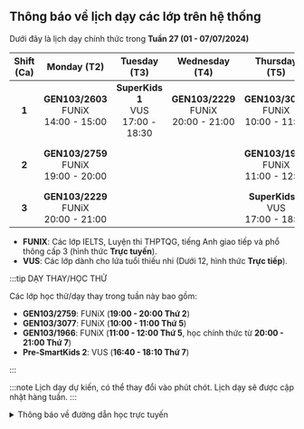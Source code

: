 ## Thông báo về lịch dạy các lớp trên hệ thống

Dưới đây là lịch dạy chính thức trong **Tuần 27 (01 - 07/07/2024)**

| **Shift (Ca)** |               **Monday (T2)**                |             **Tuesday (T3)**               |             **Wednesday (T4)**               |              **Thursday (T5)**               |               **Friday (T6)**                |              **Saturday (T7)**                   |               **Sunday (CN)**                |
|:--------------:|:--------------------------------------------:|:------------------------------------------:|:--------------------------------------------:|:--------------------------------------------:|:--------------------------------------------:|:------------------------------------------------:|:--------------------------------------------:|
|      **1**     | **GEN103/2603** <br/>FUNiX<br/>14:00 - 15:00 | **SuperKids 1** <br/>VUS<br/>17:00 - 18:30 | **GEN103/2229** <br/>FUNiX<br/>20:00 - 21:00 | **GEN103/3077** <br/>FUNiX<br/>10:00 - 11:00 | **GEN103/2603** <br/>FUNiX<br/>14:00 - 15:00 |    **SuperKids 1** <br/>VUS<br/>07:45 - 09:15    |  **SuperKids 1** <br/>VUS<br/>07:45 - 09:15  |
|      **2**     | **GEN103/2759** <br/>FUNiX<br/>19:00 - 20:00 |                                            |                                              | **GEN103/1966** <br/>FUNiX<br/>11:00 - 12:00 |                                              |  **Pre-SmartKids 2** <br/>VUS<br/>16:40 - 18:10  | **GEN103/2603** <br/>FUNiX<br/>14:00 - 15:00 |
|      **3**     | **GEN103/2229** <br/>FUNiX<br/>20:00 - 21:00 |                                            |                                              |  **SuperKids 1** <br/>VUS<br/>17:00 - 18:30  |                                              |   **GEN103/1966** <br/>FUNiX<br/>20:00 - 21:00   | **GEN103/1966** <br/>FUNiX<br/>20:00 - 21:00 |

- **FUNIX**: Các lớp IELTS, Luyện thi THPTQG, tiếng Anh giao tiếp và phổ thông cấp 3 (hình thức **Trực tuyến**).
- **VUS**: Các lớp dành cho lứa tuổi thiếu nhi (Dưới 12, hình thức **Trực tiếp**).

:::tip DẠY THAY/HỌC THỬ

Các lớp học thử/dạy thay trong tuần này bao gồm: 

- **GEN103/2759**: FUNiX (**19:00 - 20:00 Thứ 2**)
- **GEN103/3077**: FUNiX (**10:00 - 11:00 Thứ 5**)
- **GEN103/1966**: FUNiX (**11:00 - 12:00 Thứ 5**, học chính thức từ **20:00 - 21:00 Thứ 7**)
- **Pre-SmartKids 2**: VUS (**16:40 - 18:10 Thứ 7**)

:::

:::note
Lịch dạy dự kiến, có thể thay đổi vào phút chót. Lịch dạy sẽ được cập nhật hàng tuần.
:::

<details>
<summary>Thông báo về đường dẫn học trực tuyến</summary>
<div>

**_Việc học trực tuyến sẽ được thực hiện qua hạ tầng online. Đường dẫn sẽ được cung cấp trong quá trình học. Người học
cũng có thể theo dõi các video bài giảng qua YouTube ở hai đường dẫn phía dưới._**

**_Trân trọng cảm ơn._**

</div>
</details>
